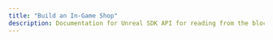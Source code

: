 ---
title: "Build an In-Game Shop"
description: Documentation for Unreal SDK API for reading from the blockchain with the Sequence infrastructure stack for web3 gaming.
---

